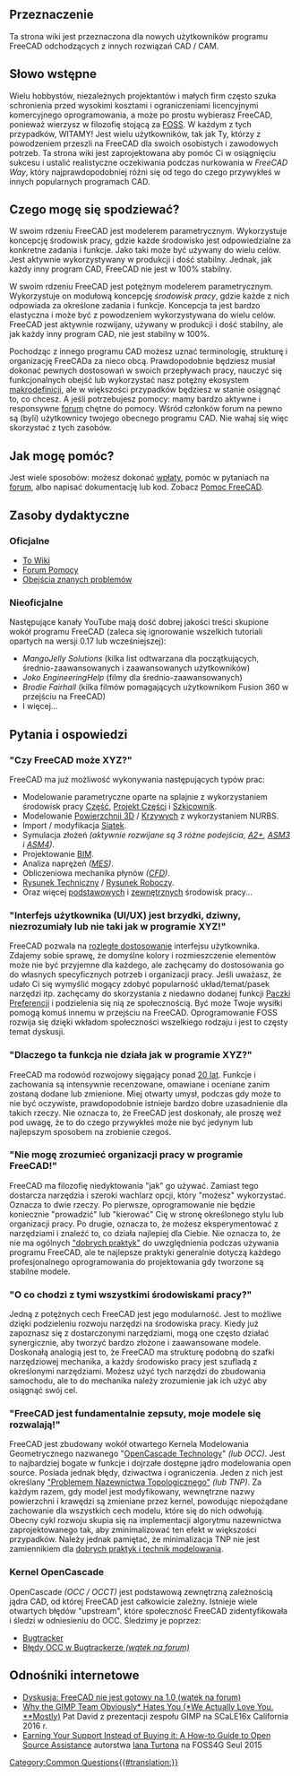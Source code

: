<languages/>

{{VeryImportantMessage|Chociaż witamy i zachęcamy do rozwoju i uczestnictwa wśród społeczności, żądania, emocjonalne tyrady i dzikie roszczenia są ogólnie słabo odbierane, ponieważ nasza społeczność składa się z wielu doświadczonych i pełnych pasji zwolenników FreeCAD, którzy wielokrotnie słyszeli podobne oświadczenia. Jeśli zauważysz brak jakiejś funkcji lub coś, co Cię denerwuje, gorąco zachęcamy do rozważenia zaangażowania się w sam kod. FreeCAD jest w dużej mierze rozwijany przez stosunkowo niewielką grupę utalentowanych ludzi, którzy mają pracę dzienną, rodziny i inne zainteresowania poza programowaniem na żądanie. Jeśli masz umiejętności ''(Python / C++)'' i motywację do udziału, Twój wkład może sprawić, że FreeCAD będzie jeszcze lepszy niż obecnie. Możesz znaleźć śledzone błędy / prośby o funkcje na stronie [https://github.com/FreeCAD/FreeCAD/issues zgłoszenia].}}

{{TOCright}}

<span id="Purpose"></span>
==Przeznaczenie==

Ta strona wiki jest przeznaczona dla nowych użytkowników programu FreeCAD odchodzących z innych rozwiązań CAD / CAM.

<span id="Opening_statement"></span>
==Słowo wstępne==

Wielu hobbystów, niezależnych projektantów i małych firm często szuka schronienia przed wysokimi kosztami i ograniczeniami licencyjnymi komercyjnego oprogramowania, a może po prostu wybierasz FreeCAD, ponieważ wierzysz w filozofię stojącą za [https://en.wikipedia.org/wiki/FOSS FOSS]. W każdym z tych przypadków, WITAMY! Jest wielu użytkowników, tak jak Ty, którzy z powodzeniem przeszli na FreeCAD dla swoich osobistych i zawodowych potrzeb. Ta strona wiki jest zaprojektowana aby pomóc Ci w osiągnięciu sukcesu i ustalić realistyczne oczekiwania podczas nurkowania w ''FreeCAD Way'', który najprawdopodobniej różni się od tego do czego przywykłeś w innych popularnych programach CAD.

<span id="What_can_I_expect?"></span>
== Czego mogę się spodziewać? ==

W swoim rdzeniu FreeCAD jest modelerem parametrycznym. Wykorzystuje koncepcję środowisk pracy, gdzie każde środowisko jest odpowiedzialne za konkretne zadania i funkcje. Jako taki może być używany do wielu celów. Jest aktywnie wykorzystywany w produkcji i dość stabilny. Jednak, jak każdy inny program CAD, FreeCAD nie jest w 100% stabilny.


W swoim rdzeniu FreeCAD jest potężnym modelerem parametrycznym. Wykorzystuje on modułową koncepcję ''środowisk pracy'', gdzie każde z nich odpowiada za określone zadania i funkcje. Koncepcja ta jest bardzo elastyczna i może być z powodzeniem wykorzystywana do wielu celów. FreeCAD jest aktywnie rozwijany, używany w produkcji i dość stabilny, ale jak każdy inny program CAD, nie jest stabilny w 100%.

Pochodząc z innego programu CAD możesz uznać terminologię, strukturę i organizację FreeCADa za nieco obcą. Prawdopodobnie będziesz musiał dokonać pewnych dostosowań w swoich przepływach pracy, nauczyć się funkcjonalnych obejść lub wykorzystać nasz potężny ekosystem [[Macros|makrodefinicji]], ale w większości przypadków będziesz w stanie osiągnąć to, co chcesz. A jeśli potrzebujesz pomocy: mamy bardzo aktywne i responsywne [https://forum.freecad.org/index.php forum] chętne do pomocy. Wśród członków forum na pewno są (byli) użytkownicy twojego obecnego programu CAD. Nie wahaj się więc skorzystać z tych zasobów.

<span id="How_can_I_contribute?"></span>
== Jak mogę pomóc? ==

Jest wiele sposobów: możesz dokonać [[Donate/pl|wpłaty]], pomóc w pytaniach na [https://forum.freecad.org/index.php forum], albo napisać dokumentację lub kod. Zobacz [[Help_FreeCAD/pl|Pomoc FreeCAD]].

<span id="Learning_resources"></span>
== Zasoby dydaktyczne ==

<span id="Official"></span>
=== Oficjalne ===

* [[Main_Page/pl|To Wiki]]
* [https://forum.freecadweb.org/viewforum.php?f=3 Forum Pomocy]
* [[Workarounds/pl|Obejścia znanych problemów]]

<span id="Un-official"></span>
=== Nieoficjalne ===

Następujące kanały YouTube mają dość dobrej jakości treści skupione wokół programu FreeCAD (zaleca się ignorowanie wszelkich tutoriali opartych na wersji 0.17 lub wcześniejszej):
* ''MangoJelly Solutions'' (kilka list odtwarzana dla początkujących, średnio-zaawansowanych i zaawansowanych użytkowników)
* ''Joko EngineeringHelp'' (filmy dla średnio-zaawansowanych)
* ''Brodie Fairhall'' (kilka filmów pomagających użytkownikom Fusion 360 w przejściu na FreeCAD)
* I więcej...

<span id="Questions_and_answers"></span>
== Pytania i ospowiedzi ==

<span id="&quot;Can_FreeCAD_do_XYZ?&quot;"></span>
=== "Czy FreeCAD może XYZ?" ===

FreeCAD ma już możliwość wykonywania następujących typów prac:
* Modelowanie parametryczne oparte na splajnie z wykorzystaniem środowisk pracy [[Part_Workbench/pl|Część]], [[PartDesign_Workbench/pl|Projekt Części]] i [[Sketcher_Workbench/pl|Szkicownik]].
* Modelowanie [[Surface_Workbench/pl|Powierzchnii 3D]] / [[Curves_Workbench/pl|Krzywych]] z wykorzystaniem NURBS.
* Import / modyfikacja [[Mesh_Workbench/pl|Siatek]].
* Symulacja złożeń ''(aktywnie rozwijane są 3 różne podejścia, [[A2plus_Workbench/pl|A2+]], [[Assembly3_Workbench/pl|ASM3]] i [[Assembly4_Workbench/pl|ASM4]])''.
* Projektowanie [[BIM_Workbench/pl|BIM]].
* Analiza naprężeń ''([[FEM_Workbench/pl|MES]])''.
* Obliczeniowa mechanika płynów ''([[Cfd_Workbench/pl|CFD]])''.
* [[TechDraw_Workbench/pl|Rysunek Techniczny]] / [[Draft_Workbench/pl|Rysunek Roboczy]].
* Oraz więcej [[Workbenches/pl|podstawowych]] i [[External_workbenches/pl|zewnętrznych]] środowisk pracy...

<span id="&quot;User_interface_(UI/UX)_is_ugly,_odd,_confusing_or_not_like_XYZ_Software!&quot;"></span>
=== "Interfejs użytkownika (UI/UX) jest brzydki, dziwny, niezrozumiały lub nie taki jak w programie XYZ!" ===

FreeCAD pozwala na [[Interface_Customization/pl|rozległe dostosowanie]] interfejsu użytkownika. Zdajemy sobie sprawę, że domyślne kolory i rozmieszczenie elementów może nie być przyjemne dla każdego, ale zachęcamy do dostosowania go do własnych specyficznych potrzeb i organizacji pracy. Jeśli uważasz, że udało Ci się wymyślić mogący zdobyć popularność układ/temat/pasek narzędzi itp. zachęcamy do skorzystania z niedawno dodanej funkcji [[Preference_Packs/pl|Paczki Preferencji]] i podzielenia się nią ze społecznością. Być może Twoje wysiłki pomogą komuś innemu w przejściu na FreeCAD. Oprogramowanie FOSS rozwija się dzięki wkładom społeczności wszelkiego rodzaju i jest to częsty temat dyskusji.

<span id="&quot;Why_doesn&#039;t_this_feature_work_like_in_XYZ_software?&quot;"></span>
=== "Dlaczego ta funkcja nie działa jak w programie XYZ?" ===

FreeCAD ma rodowód rozwojowy sięgający ponad [[History/pl|20 lat]]. Funkcje i zachowania są intensywnie recenzowane, omawiane i oceniane zanim zostaną dodane lub zmienione. Miej otwarty umysł, podczas gdy może to nie być oczywiste, prawdopodobnie istnieje bardzo dobre uzasadnienie dla takich rzeczy. Nie oznacza to, że FreeCAD jest doskonały, ale proszę weź pod uwagę, że to do czego przywykłeś może nie być jedynym lub najlepszym sposobem na zrobienie czegoś.

<span id="&quot;I_can&#039;t_figure_out_the_workflow_of_FreeCAD!&quot;"></span>
=== "Nie mogę zrozumieć organizacji pracy w programie FreeCAD!" ===

FreeCAD ma filozofię niedyktowania "jak" go używać. Zamiast tego dostarcza narzędzia i szeroki wachlarz opcji, który "możesz" wykorzystać. Oznacza to dwie rzeczy. Po pierwsze, oprogramowanie nie będzie koniecznie "prowadzić" lub "kierować" Cię w stronę określonego stylu lub organizacji pracy. Po drugie, oznacza to, że możesz eksperymentować z narzędziami i znaleźć to, co działa najlepiej dla Ciebie. Nie oznacza to, że nie ma ogólnych [[Feature_editing/pl|"dobrych praktyk"]] do uwzględnienia podczas używania programu FreeCAD, ale te najlepsze praktyki generalnie dotyczą każdego profesjonalnego oprogramowania do projektowania gdy tworzone są stabilne modele.

<span id="&quot;What_the_heck_is_with_all_these_workbenches?&quot;"></span>
=== "O co chodzi z tymi wszystkimi środowiskami pracy?" ===

Jedną z potężnych cech FreeCAD jest jego modularność. Jest to możliwe dzięki podzieleniu rozwoju narzędzi na środowiska pracy. Kiedy już zapoznasz się z dostarczonymi narzędziami, mogą one często działać synergicznie, aby tworzyć bardzo złożone i zaawansowane modele. Doskonałą analogią jest to, że FreeCAD ma strukturę podobną do szafki narzędziowej mechanika, a każdy środowisko pracy jest szufladą z określonymi narzędziami. Możesz użyć tych narzędzi do zbudowania samochodu, ale to do mechanika należy zrozumienie jak ich użyć aby osiągnąć swój cel.

<span id="&quot;FreeCAD_is_fundamentally_broken,_my_models_blow-up!&quot;"></span>
=== "FreeCAD jest fundamentalnie zepsuty, moje modele się rozwalają!" ===

FreeCAD jest zbudowany wokół otwartego Kernela Modelowania Geometrycznego nazwanego "[[OpenCASCADE/pl|OpenCascade Technology]]" ''(lub OCC)''. Jest to najbardziej bogate w funkcje i dojrzałe dostępne jądro modelowania open source. Posiada jednak błędy, dziwactwa i ograniczenia. Jeden z nich jest określany [[Topological_naming_problem/pl|"Problemem Nazewnictwa Topologicznego"]] ''(lub TNP)''. Za każdym razem, gdy model jest modyfikowany, wewnętrzne nazwy powierzchni i krawędzi są zmieniane przez kernel, powodując niepożądane zachowanie dla wszystkich cech modelu, które się do nich odwołują. Obecny cykl rozwoju skupia się na implementacji algorytmu nazewnictwa zaprojektowanego tak, aby zminimalizować ten efekt w większości przypadków. Należy jednak pamiętać, że minimalizacja TNP nie jest zamiennikiem dla [[Feature_editing/pl|dobrych praktyk i technik modelowania]].

<span id="OpenCascade_kernel"></span>
=== Kernel OpenCascade ===

OpenCascade ''(OCC / OCCT)'' jest podstawową zewnętrzną zależnością jądra CAD, od której FreeCAD jest całkowicie zależny. Istnieje wiele otwartych błędów "upstream", które społeczność FreeCAD zidentyfikowała i śledzi w odniesieniu do OCC. Śledzimy je poprzez:
* [https://github.com/FreeCAD/FreeCAD/issues?q=is%3Aopen+is%3Aissue+label%3A%223rd+Party%3A+OCC%22 Bugtracker]
* [https://forum.freecad.org/viewtopic.php?t=20264 Błędy OCC w Bugtrackerze ''(wątek na forum)'']

<span id="Additional_links"></span>
==Odnośniki internetowe==

* [https://forum.freecadweb.org/viewtopic.php?f=8&t=43461 Dyskusja: FreeCAD nie jest gotowy na 1.0 (wątek na forum)]
* [https://www.youtube.com/watch?v=JBmdbipkbrk Why the GIMP Team Obviously* Hates You (*We Actually Love You. **Mostly)] Pat David z prezentacji zespołu GIMP na SCaLE16x California 2016 r.
* [https://vimeo.com/144089061 Earning Your Support Instead of Buying it: A How-to Guide to Open Source Assistance] autorstwa [https://twitter.com/ijturton Iana Turtona] na FOSS4G Seul 2015


[[Category:Common Questions{{#translation:}}]]